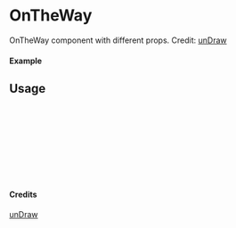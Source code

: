 
<Meta of={OnTheWay} title="unDraw/OnTheWay" />

# OnTheWay

OnTheWay component with different props.
Credit: [unDraw](https://undraw.co/illustrations)

#### Example

<Canvas of={OnTheWay.Primary} />

## Usage

```ts
import { OnTheWay } from "yadl-ui";

const Example = () => {
  return (
      <OnTheWay />
  );
};

export default Example;
```

#### Credits
[unDraw](https://undraw.co/illustrations)
